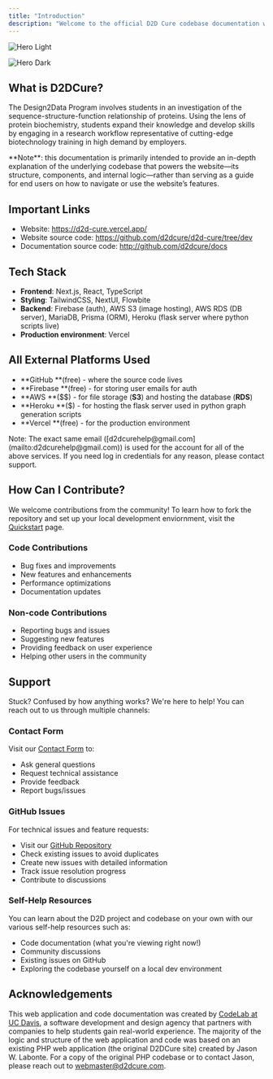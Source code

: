 ```yaml
---
title: "Introduction"
description: "Welcome to the official D2D Cure codebase documentation website!"
---
```


<img
  className="block dark:hidden"
  src="/images/d2dcure.png"
  alt="Hero Light"
  title={true}
/>

<img
  className="hidden dark:block"
  src="/images/hero-dark.png"
  alt="Hero Dark"
/>

## What is D2DCure?

The Design2Data Program involves students in an investigation of the sequence-structure-function relationship of proteins. Using the lens of protein biochemistry, students expand their knowledge and develop skills by engaging in a research workflow representative of cutting-edge biotechnology training in high demand by employers.

<Note>
  **Note**: this documentation is primarily intended to provide an in-depth explanation of the underlying codebase that powers the website—its structure, components, and internal logic—rather than serving as a guide for end users on how to navigate or use the website’s features.
</Note>

## Important Links

- Website: https://d2d-cure.vercel.app/
- Website source code: https://github.com/d2dcure/d2d-cure/tree/dev
- Documentation source code: http://github.com/d2dcure/docs

## Tech Stack

- **Frontend**: Next.js, React, TypeScript
- **Styling**: TailwindCSS, NextUI, Flowbite
- **Backend**: Firebase (auth), AWS S3 (image hosting), AWS RDS (DB server), MariaDB, Prisma (ORM), Heroku (flask server where python scripts live)
- **Production environment**: Vercel

## All External Platforms Used 

- **GitHub **(free) - where the source code lives 
- **Firebase **(free) - for storing user emails for auth 
- **AWS **(\$\$) - for file storage (**S3**) and hosting the database (**RDS**) 
- **Heroku **(\$) - for hosting the flask server used in python graph generation scripts 
- **Vercel **(free) - for the production environment 

<Note>
  Note: The exact same email ([d2dcurehelp@gmail.com](mailto:d2dcurehelp@gmail.com)) is used for the account for all of the above services. If you need log in credentials for any reason, please contact support. 
</Note>

## How Can I Contribute?

We welcome contributions from the community\! To learn how to fork the repository and set up your local development enviornment, visit the [Quickstart](https://d2dcure.mintlify.app/quickstart) page.

### Code Contributions

- Bug fixes and improvements
- New features and enhancements
- Performance optimizations
- Documentation updates

### Non-code Contributions

- Reporting bugs and issues
- Suggesting new features
- Providing feedback on user experience
- Helping other users in the community

## Support

Stuck? Confused by how anything works? We're here to help\! You can reach out to us through multiple channels:

### Contact Form

Visit our [Contact Form](https://d2d-cure.vercel.app/contact) to:

- Ask general questions
- Request technical assistance
- Provide feedback
- Report bugs/issues

### GitHub Issues

For technical issues and feature requests:

- Visit our [GitHub Repository](https://github.com/d2dcure/d2d-cure/tree/dev)
- Check existing issues to avoid duplicates
- Create new issues with detailed information
- Track issue resolution progress
- Contribute to discussions

### Self-Help Resources

You can learn about the D2D project and codebase on your own with our various self-help resources such as:

- Code documentation (what you're viewing right now\!)
- Community discussions
- Existing issues on GitHub
- Exploring the codebase yourself on a local dev environment

## Acknowledgements

This web application and code documentation was created by [CodeLab at UC Davis](https://codelabdavis.com/), a software development and design agency that partners with companies to help students gain real-world experience. The majority of the logic and structure of the web application and code was based on an existing PHP web application (the original D2DCure site) created by Jason W. Labonte. For a copy of the original PHP codebase or to contact Jason, please reach out to [webmaster@d2dcure.com](mailto:webmaster@d2dcure.com).